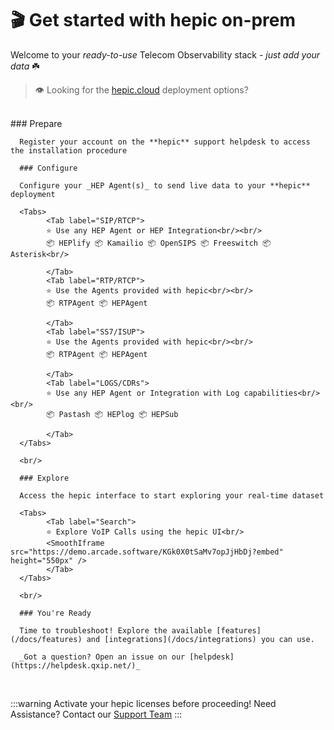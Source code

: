 

# 🎬 Get started with **hepic** on-prem

Welcome to your _ready-to-use_ Telecom Observability stack - _just add your data_ ☘️

> 👁️ Looking for the [hepic.cloud](/docs) deployment options?

<br/>

<Steps>
      ### Prepare

      Register your account on the **hepic** support helpdesk to access the installation procedure

      ### Configure

      Configure your _HEP Agent(s)_ to send live data to your **hepic** deployment

      <Tabs>
            <Tab label="SIP/RTCP">
            ⭐ Use any HEP Agent or HEP Integration<br/><br/>
            📦 HEPlify 📦 Kamailio 📦 OpenSIPS 📦 Freeswitch 📦 Asterisk<br/>
            
            </Tab>
            <Tab label="RTP/RTCP">
            ⭐ Use the Agents provided with hepic<br/><br/>
            📦 RTPAgent 📦 HEPAgent

            </Tab>
            <Tab label="SS7/ISUP">
            ⭐ Use the Agents provided with hepic<br/><br/>
            📦 RTPAgent 📦 HEPAgent

            </Tab>
            <Tab label="LOGS/CDRs">
            ⭐ Use any HEP Agent or Integration with Log capabilities<br/><br/>
            📦 Pastash 📦 HEPlog 📦 HEPSub
            
            </Tab>
      </Tabs>

      <br/>

      ### Explore

      Access the hepic interface to start exploring your real-time dataset

      <Tabs>
            <Tab label="Search">
            ⭐ Explore VoIP Calls using the hepic UI<br/>
            <SmoothIframe src="https://demo.arcade.software/KGk0X0tSaMv7opJjHbDj?embed" height="550px" />
            </Tab>
      </Tabs>

      <br/>

      ### You're Ready

      Time to troubleshoot! Explore the available [features](/docs/features) and [integrations](/docs/integrations) you can use. 

      _Got a question? Open an issue on our [helpdesk](https://helpdesk.qxip.net/)_

</Steps>

<br/>

:::warning Activate your hepic licenses before proceeding!
Need Assistance? Contact our [Support Team](https://helpdesk.qxip.net/)
:::
